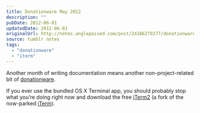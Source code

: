 ```yaml
---
title: Donationware May 2012
description: ""
pubDate: 2012-06-01
updatedDate: 2012-06-01
originalUrl: http://notes.anglepoised.com/post/24186279277/donationware-may-2012
source: tumblr notes
tags:
  - "donationware"
  - "iterm"
---
```


Another month of writing documentation means another non-project-related bit of [donationware](/notes/donationware/).

If you ever use the bundled OS X Terminal app, you should probably stop what you’re doing right now and download the free [iTerm2](http://www.iterm2.com/) (a fork of the now-parked [iTerm](http://iterm.sourceforge.net/)).
